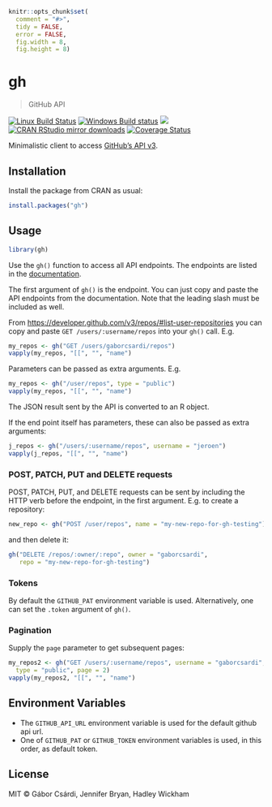
```r
knitr::opts_chunk$set(
  comment = "#>",
  tidy = FALSE,
  error = FALSE,
  fig.width = 8,
  fig.height = 8)
```

# gh

> GitHub API

[![Linux Build Status](https://travis-ci.org/r-lib/gh.svg?branch=master)](https://travis-ci.org/r-lib/gh)
[![Windows Build status](https://ci.appveyor.com/api/projects/status/github/r-lib/gh?svg=true)](https://ci.appveyor.com/project/gaborcsardi/gh)
[![](http://www.r-pkg.org/badges/version/gh)](http://www.r-pkg.org/pkg/gh)
[![CRAN RStudio mirror downloads](http://cranlogs.r-pkg.org/badges/gh)](http://www.r-pkg.org/pkg/gh)
[![Coverage Status](https://img.shields.io/codecov/c/github/r-lib/gh/master.svg)](https://codecov.io/github/r-lib/gh?branch=master)

Minimalistic client to access
[GitHub's API v3](https://developer.github.com/v3/).

## Installation

Install the package from CRAN as usual:

```r
install.packages("gh")
```

## Usage

```r
library(gh)
```

Use the `gh()` function to access all API endpoints. The endpoints are
listed in the [documentation](https://developer.github.com/v3/).

The first argument of `gh()` is the endpoint. You can just copy and paste the 
API endpoints from the documentation. Note that the leading slash
must be included as well. 

From
[https://developer.github.com/v3/repos/#list-user-repositories](https://developer.github.com/v3/repos/#list-user-repositories)
you can copy and paste `GET /users/:username/repos` into your `gh()`
call. E.g.

```r
my_repos <- gh("GET /users/gaborcsardi/repos")
vapply(my_repos, "[[", "", "name")
```


Parameters can be passed as extra arguments. E.g.

```r
my_repos <- gh("/user/repos", type = "public")
vapply(my_repos, "[[", "", "name")
```

The JSON result sent by the API is converted to an R object.

If the end point itself has parameters, these can also be passed
as extra arguments:

```r
j_repos <- gh("/users/:username/repos", username = "jeroen")
vapply(j_repos, "[[", "", "name")
```

### POST, PATCH, PUT and DELETE requests

POST, PATCH, PUT, and DELETE requests can be sent by including the
HTTP verb before the endpoint, in the first argument. E.g. to
create a repository:

```r
new_repo <- gh("POST /user/repos", name = "my-new-repo-for-gh-testing")
```

and then delete it:

```r
gh("DELETE /repos/:owner/:repo", owner = "gaborcsardi",
   repo = "my-new-repo-for-gh-testing")
```

### Tokens

By default the `GITHUB_PAT` environment variable is used. Alternatively, 
one can set the `.token` argument of `gh()`.

### Pagination

Supply the `page` parameter to get subsequent pages:

```r
my_repos2 <- gh("GET /users/:username/repos", username = "gaborcsardi",
  type = "public", page = 2)
vapply(my_repos2, "[[", "", "name")
```

## Environment Variables

* The `GITHUB_API_URL` environment variable is used for the default github
  api url.
* One of `GITHUB_PAT` or `GITHUB_TOKEN` environment variables is used, in
  this order, as default token.


## License

MIT © Gábor Csárdi, Jennifer Bryan, Hadley Wickham
